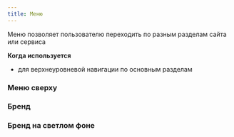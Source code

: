 ```yaml
---
title: Меню
---
```


Меню позволяет пользователю переходить по разным разделам сайта или сервиса

**Когда используется**
- для верхнеуровневой навигации по основным разделам


### Меню сверху
<Sandbox height={120} projectId="uxcomponents_menu_header_on_top" showHeader />

### Бренд
<Sandbox height={120} projectId="uxcomponents_menu_brand" showHeader />

### Бренд на светлом фоне
<Sandbox height={120} projectId="uxcomponents_menu_brand_light_background" showHeader />
